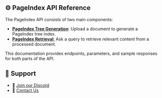 ## ⚙️ PageIndex API Reference

The PageIndex API consists of two main components:

* [**PageIndex Tree Generation**](api/tree): Upload a document to generate a PageIndex tree index.
* [**PageIndex Retrieval**:](api/retrieval) Ask a query to retrieve relevant content from a processed document.

This documentation provides endpoints, parameters, and sample responses for both parts of the API.

## 💬 Support

* 🤝 [Join our Discord](https://discord.gg/VuXuf29EUj)
* 📨 [Contact Us](https://ii2abc2jejf.typeform.com/to/meB40zV0)